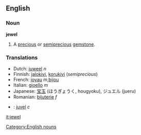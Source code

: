 ==English==
===Noun===
'''jewel'''

#A [[precious]] or [[semiprecious]] [[gemstone]].

===Translations===
*Dutch: [[juweel]] ''n''
*Finnish: [[jalokivi]], [[korukivi]] (''semiprecious'')
*French: [[joyau]] ''m'',[[bijou]] 
*Italian: [[gioello]] ''m''
*Japanese: [[宝玉]] (ほうぎょうく, hougyoku), ジュエル (jueru)
*Romanian: [[bijuterie]] ''f''
*{{sv}}: [[juvel]] ''c''
[[Category:English nouns]]
[[it:jewel]]